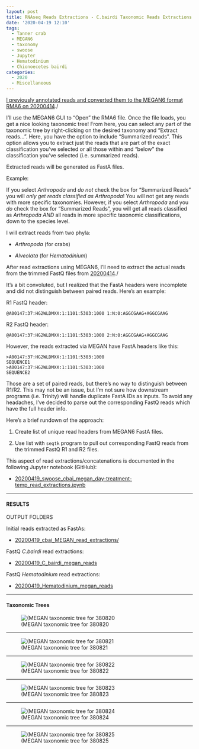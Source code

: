 ```yaml
---
layout: post
title: RNAseq Reads Extractions - C.bairdi Taxonomic Reads Extractions with MEGAN6 on swoose
date: '2020-04-19 12:10'
tags:
  - Tanner crab
  - MEGAN6
  - taxonomy
  - swoose
  - Jupyter
  - Hematodinium
  - Chionoecetes bairdi
categories:
  - 2020
  - Miscellaneous
---
```

[I previously annotated reads and converted them to the MEGAN6 format RMA6 on 20200414](https://robertslab.github.io/sams-notebook/posts/2020/2020-04-14-Taxonomic-Assignments-C.bairdi-RNAseq-Using-DIAMOND-BLASTx-on-Mox-and-MEGAN6-Meganizer-on-swoose/)./

I'll use the MEGAN6 GUI to "Open" the RMA6 file. Once the file loads, you get a nice looking taxonomic tree! From here, you can select any part of the taxonomic tree by right-clicking on the desired taxonomy and "Extract reads...". Here, you have the option to include "Summarized reads". This option allows you to extract just the reads that are part of the exact classification you've selected or all those within and "below" the classification you've selected (i.e. summarized reads).

Extracted reads will be generated as FastA files.

Example:

If you select _Arthropoda_ and _do not_ check the box for "Summarized Reads" you will _only get reads classified as Arthropoda_! You will not get any reads with more specific taxonomies. However, if you select _Arthropoda_ and you _do_ check the box for "Summarized Reads", you will get all reads classified as _Arthropoda_ _AND_ all reads in more specific taxonomic classifications, down to the species level.

I will extract reads from two phyla:

- _Arthropoda_ (for crabs)

- _Alveolata_ (for _Hematodinium_)

After read extractions using MEGAN6, I'll need to extract the actual reads from the trimmed FastQ files from [20200414](https://robertslab.github.io/sams-notebook/posts/2020/2020-04-14-TrimmingFastQCMultiQC-C.bairdi-RNAseq-FastQ-with-fastp-on-Mox/)./


It's a bit convoluted, but I realized that the FastA headers were incomplete and did not distinguish between paired reads. Here's an example:

R1 FastQ header:

`@A00147:37:HG2WLDMXX:1:1101:5303:1000 1:N:0:AGGCGAAG+AGGCGAAG`

R2 FastQ header:

`@A00147:37:HG2WLDMXX:1:1101:5303:1000 2:N:0:AGGCGAAG+AGGCGAAG`

However, the reads extracted via MEGAN have FastA headers like this:

```
>A00147:37:HG2WLDMXX:1:1101:5303:1000
SEQUENCE1
>A00147:37:HG2WLDMXX:1:1101:5303:1000
SEQUENCE2
```

Those are a set of paired reads, but there's no way to distinguish between R1/R2. This may not be an issue, but I'm not sure how downstream programs (i.e. Trinity) will handle duplicate FastA IDs as inputs. To avoid any headaches, I've decided to parse out the corresponding FastQ reads which have the full header info.

Here's a brief rundown of the approach:

1. Create list of unique read headers from MEGAN6 FastA files.

2. Use list with `seqtk` program to pull out corresponding FastQ reads from the trimmed FastQ R1 and R2 files.

This aspect of read extractions/concatenations is documented in the following Jupyter notebook (GitHub):

- [20200419_swoose_cbai_megan_day-treatment-temp_read_extractions.ipynb](https://github.com/RobertsLab/code/blob/master/notebooks/sam/20200419_swoose_cbai_megan_day-treatment-temp_read_extractions.ipynb)


---

#### RESULTS

OUTPUT FOLDERS

Initial reads extracted as FastAs:

- [20200419_cbai_MEGAN_read_extractions/](https://gannet.fish.washington.edu/Atumefaciens/20200419_cbai_MEGAN_read_extractions/)

FastQ _C.bairdi_ read extractions:

- [20200419_C_bairdi_megan_reads](https://gannet.fish.washington.edu/Atumefaciens/20200419_C_bairdi_megan_reads/)

FastQ _Hematodinium_ read extractions:

- [20200419_Hematodinium_megan_reads](https://gannet.fish.washington.edu/Atumefaciens/20200419_Hematodinium_megan_reads/)

---

#### Taxonomic Trees

![(MEGAN taxonomic tree for 380820](https://raw.githubusercontent.com/RobertsLab/sams-notebook/master/images/screencaps/20200419_cbai_MEGAN_read_extractions_380820.png)

---

![(MEGAN taxonomic tree for 380821](https://raw.githubusercontent.com/RobertsLab/sams-notebook/master/images/screencaps/20200419_cbai_MEGAN_read_extractions_380821.png)

---

![(MEGAN taxonomic tree for 380822](https://raw.githubusercontent.com/RobertsLab/sams-notebook/master/images/screencaps/20200419_cbai_MEGAN_read_extractions_380822.png)

---

![(MEGAN taxonomic tree for 380823](https://raw.githubusercontent.com/RobertsLab/sams-notebook/master/images/screencaps/20200419_cbai_MEGAN_read_extractions_380823.png)

---

![(MEGAN taxonomic tree for 380824](https://raw.githubusercontent.com/RobertsLab/sams-notebook/master/images/screencaps/20200419_cbai_MEGAN_read_extractions_380824.png)

---

![(MEGAN taxonomic tree for 380825](https://raw.githubusercontent.com/RobertsLab/sams-notebook/master/images/screencaps/20200419_cbai_MEGAN_read_extractions_380825.png)
